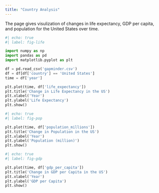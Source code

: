 ```yaml
---
title: "Country Analysis"
---
```


The page gives visulization of changes in life expectancy, GDP per capita, and population for the United States over time.

```python
#| echo: true
#| label: fig-life 

import numpy as np
import pandas as pd
import matplotlib.pyplot as plt

df = pd.read_csv('gapminder.csv')
df = df[df['country'] == 'United States']
time = df['year']

plt.plot(time, df['life_expectancy'])
plt.title('Change in Life Expectancy in the US')
plt.xlabel('Year')
plt.ylabel('Life Expectancy')
plt.show()
```

```python
#| echo: true
#| label: fig-pop 

plt.plot(time, df['population_millions'])
plt.title('Change in Population in the US')
plt.xlabel('Year')
plt.ylabel('Population (million)')
plt.show()
```

```python
#| echo: true
#| label: fig-gdp 

plt.plot(time, df['gdp_per_capita'])
plt.title('Change in GDP per Capita in the US')
plt.xlabel('Year')
plt.ylabel('GDP per Capita')
plt.show()
```